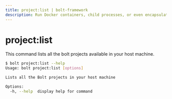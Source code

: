 ```yaml
---
title: project:list | bolt-framework
description: Run Docker containers, child processes, or even encapsulate your entire project within a VM, all under one unified API.
---
```



<Meta title="API Reference/CLI Reference/project:list" />

# project:list

This command lists all the bolt projects available in your host machine.

```bash
$ bolt project:list --help
Usage: bolt project:list [options]

Lists all the Bolt projects in your host machine

Options:
  -h, --help  display help for command
```
